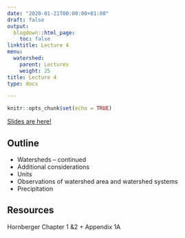 ```yaml
---
date: "2020-01-21T00:00:00+01:00"
draft: false
output:
  blogdown::html_page:
    toc: false
linktitle: Lecture 4 
menu:
  watershed:
    parent: Lectures
    weight: 25
title: Lecture 4
type: docs

---
```


```r
knitr::opts_chunk$set(echo = TRUE)
```

[Slides are here!](https://amurraygeo.com/slides/watershed/lecture_4_slides.html)

## Outline

- Watersheds – continued
- Additional considerations
- Units
- Observations of watershed area and watershed systems
- Precipitation

## Resources
Hornberger Chapter 1 &2 + Appendix 1A

